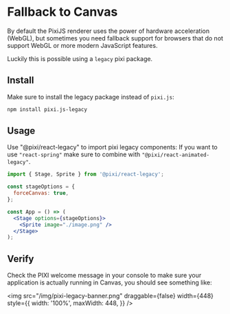 # Fallback to Canvas

By default the PixiJS renderer uses the power of hardware acceleration (WebGL), but sometimes you need fallback support for
browsers that do not support WebGL or more modern JavaScript features.

Luckily this is possible using a `legacy` pixi package.

## Install

Make sure to install the legacy package instead of `pixi.js`:

```bash
npm install pixi.js-legacy
```

## Usage

Use "@pixi/react-legacy" to import pixi legacy components:
If you want to use `"react-spring"` make sure to combine with `"@pixi/react-animated-legacy"`.

```jsx
import { Stage, Sprite } from '@pixi/react-legacy';

const stageOptions = {
  forceCanvas: true,
};

const App = () => (
  <Stage options={stageOptions}>
    <Sprite image="./image.png" />
  </Stage>
);
```

## Verify

Check the PIXI welcome message in your console to make sure your application is actually running in Canvas, you should see
something like:

<img
  src="/img/pixi-legacy-banner.png"
  draggable={false}
  width={448}
  style={{
    width: '100%',
    maxWidth: 448,
  }}
/>

